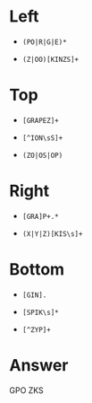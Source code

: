 # Left
  
  * `(PO|R|G|E)*`
  
  * `(Z|OO)[KINZS]+`
  
# Top

  * `[GRAPEZ]+`
  
  * `[^ION\sS]+`
  
  * `(ZO|OS|OP)`

# Right

  * `[GRA]P+.*`
  
  * `(X|Y|Z)[KIS\s]+` 
  
# Bottom

  * `[GIN].`
  
  * `[SPIK\s]*`  
  
  * `[^ZYP]+`

# Answer

GPO
ZKS